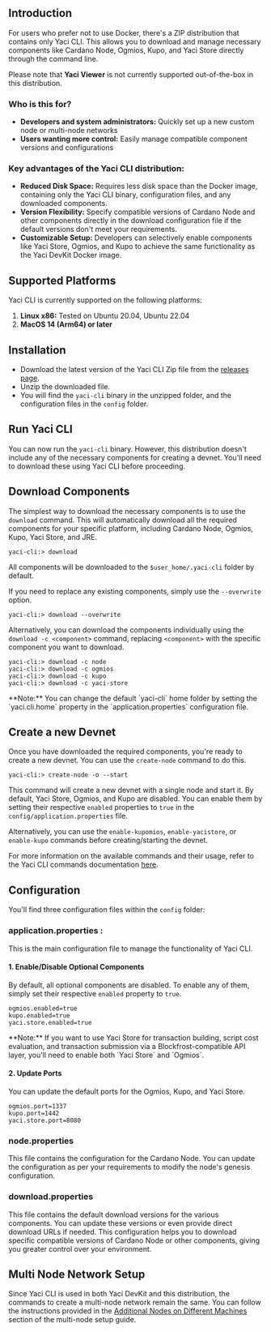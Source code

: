 
## Introduction

For users who prefer not to use Docker, there's a ZIP distribution that contains only Yaci CLI. This allows you to download
and manage necessary components like Cardano Node, Ogmios, Kupo, and Yaci Store directly through the command line.

Please note that **Yaci Viewer** is not currently supported out-of-the-box in this distribution.

### Who is this for?

- **Developers and system administrators:** Quickly set up a new custom node or multi-node networks
- **Users wanting more control:** Easily manage compatible component versions and configurations

### Key advantages of the Yaci CLI distribution:

- **Reduced Disk Space:** Requires less disk space than the Docker image, containing only the Yaci CLI binary, configuration files, and any downloaded components.
- **Version Flexibility:** Specify compatible versions of Cardano Node and other components directly in the download configuration file if the default versions don't meet your requirements.
- **Customizable Setup:** Developers can selectively enable components like Yaci Store, Ogmios, and Kupo to achieve the same functionality as the Yaci DevKit Docker image.


## Supported Platforms

Yaci CLI is currently supported on the following platforms:

1. **Linux x86:** Tested on Ubuntu 20.04, Ubuntu 22.04
2. **MacOS 14 (Arm64) or later**

## Installation

- Download the latest version of the Yaci CLI Zip file from the [releases page](https://github.com/bloxbean/yaci-devkit/releases).
- Unzip the downloaded file.
- You will find the `yaci-cli` binary in the unzipped folder, and the configuration files in the `config` folder.

## Run Yaci CLI

You can now run the `yaci-cli` binary. However, this distribution doesn't include any of the necessary components for creating a devnet.
You'll need to download these using Yaci CLI before proceeding.


## Download Components

The simplest way to download the necessary components is to use the `download` command. This will automatically download all
the required components for your specific platform, including Cardano Node, Ogmios, Kupo, Yaci Store, and JRE.

```shell
yaci-cli:> download
```

All components will be downloaded to the `$user_home/.yaci-cli` folder by default.

If you need to replace any existing components, simply use the `--overwrite` option.


```shell
yaci-cli:> download --overwrite
```

Alternatively, you can download the components individually using the `download -c <component>` command, replacing `<component>` with the specific component you want to download.

```shell
yaci-cli:> download -c node
yaci-cli:> download -c ogmios
yaci-cli:> download -c kupo
yaci-cli:> download -c yaci-store
```

<Callout type="warning">
**Note:** You can change the default `yaci-cli` home folder by setting the `yaci.cli.home` property in the `application.properties` configuration file.
</Callout>

## Create a new Devnet

Once you have downloaded the required components, you're ready to create a new devnet. You can use the `create-node` command to do this.

```shell
yaci-cli:> create-node -o --start
```

This command will create a new devnet with a single node and start it. By default, Yaci Store, Ogmios, and Kupo are disabled.
You can enable them by setting their respective `enabled` properties to `true` in the `config/application.properties` file.

Alternatively, you can use the `enable-kupomios`, `enable-yacistore`, or `enable-kupo` commands before creating/starting the devnet.

For more information on the available commands and their usage, refer to the Yaci CLI commands documentation [here](/commands).

## Configuration

You'll find three configuration files within the `config` folder:

### **application.properties :**

This is the main configuration file to manage the functionality of Yaci CLI.

#### 1. Enable/Disable Optional Components

By default, all optional components are disabled. To enable any of them, simply set their respective `enabled` property to `true`.

```properties
ogmios.enabled=true
kupo.enabled=true
yaci.store.enabled=true
```
<Callout type="warning">
**Note:** If you want to use Yaci Store for transaction building, script cost evaluation, and transaction submission via a Blockfrost-compatible API layer,
you'll need to enable both `Yaci Store` and `Ogmios`.

</Callout>

#### 2. Update Ports
You can update the default ports for the Ogmios, Kupo, and Yaci Store.

```properties
ogmios.port=1337
kupo.port=1442
yaci.store.port=8080
```

### **node.properties**

This file contains the configuration for the Cardano Node. You can update the configuration as per your requirements to modify the node's genesis configuration.

### **download.properties**

This file contains the default download versions for the various components. You can update these versions or even provide direct download URLs if needed.
This configuration helps you to download specific compatible versions of Cardano Node or other components, giving you greater control over your environment.

## Multi Node Network Setup

Since Yaci CLI is used in both Yaci DevKit and this distribution, the commands to create a multi-node network remain the same.
You can follow the instructions provided in the [Additional Nodes on Different Machines](/multi-node-setup#additional-nodes-on-different-machines) section of the multi-node setup guide.




